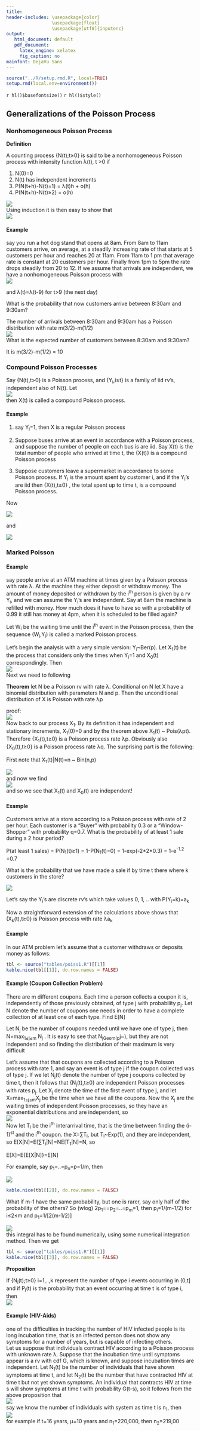 ```yaml
---
title: 
header-includes: \usepackage{color}
                 \usepackage{float}
                 \usepackage[utf8]{inputenc}
output:
   html_document: default
   pdf_document:
     latex_engine: xelatex
     fig_caption: no
mainfont: DejaVu Sans  
---
```

 
```r
source("../R/setup.rmd.R", local=TRUE)
setup.rmd(local.env=environment())
```
 
`r hl()$basefontsize()`
`r hl()$style()`
 
## Generalizations of the Poisson Process


### Nonhomogeneous Poisson Process

**Definition**

A counting process {N(t);t≥0} is said to be a nonhomogeneous Poisson
process with intensity function λ(t), t &gt;0 if  
  
1) N(0)=0  
2) N(t) has independent increments  
3) P(N(t+h)-N(t)=1) = λ(t)h + o(h)  
4) P(N(t+h)-N(t)≥2) = o(h)

![](graphs/genpoiss1.png)  
Using induction it is then easy to show that  
![](graphs/genpoiss2.png)  

#### **Example** 

say you run a hot dog stand that opens at 8am. From 8am to
11am customers arrive, on average, at a steadily increasing rate of that
starts at 5 customers per hour and reaches 20 at 11am. From 11am to 1 pm
that average rate is constant at 20 customers per hour. Finally from 1pm
to 5pm the rate drops steadily from 20 to 12. If we assume that arrivals
are independent, we have a nonhomogeneous Poisson process with  
![](graphs/genpoiss3.png)

and λ(t)=λ(t-9) for t&gt;9 (the next day)

What is the probability that now customers arrive between 8:30am and
9:30am?

The number of arrivals between 8:30am and 9:30am has a Poisson
distribution with rate m(3/2)-m(1/2)  
![](graphs/genpoiss4.png)  
What is the expected number of customers between 8:30am and 9:30am?

It is m(3/2)-m(1/2) = 10

### Compound Poisson Processes

Say {N(t),t&gt;0} is a Poisson process, and {Y~i~,i≥t} is a
family of iid rv's, independent also of N(t). Let  
![](graphs/genpoiss5.png)  
then X(t) is called a compound Poisson process.

#### **Example**

1) say Y~i~=1, then X is a regular Poisson process

2) Suppose buses arrive at an event in accordance with a Poisson
process, and suppose the number of people on each bus is are iid. Say
X(t) is the total number of people who arrived at time t, the {X(t)} is
a compound Poisson process

3) Suppose customers leave a supermarket in accordance to some Poisson
process. If Y~i~ is the amount spent by customer i, and if the
Y~i~'s are iid then {X(t),t≥0} , the total spent up to time t,
is a compound Poisson process.

Now

![](graphs/genpoiss6.png)

and

![](graphs/genpoiss7.png)

### Marked Poisson

  
#### **Example** 

say people arrive at an ATM machine at times given by a
Poisson process with rate λ. At the machine they either deposit or
withdraw money. The amount of money deposited or withdrawn by the
i^th^ person is given by a rv Y~i~, and we can assume
the Y~i~'s are independent. Say at 8am the machine is refilled
with money. How much does it have to have so with a probability of 0.99
it still has money at 4pm, when it is scheduled to be filled again?

Let W~i~ be the waiting time until the i^th^ event in
the Poisson process, then the sequence (W~i~,Y~i~) is
called a marked Poisson process.

Let's begin the analysis with a very simple version:
Y~i~~Ber(p). Let X~1~(t) be the process that considers
only the times when Y~i~=1 and X~0~(t)
correspondingly. Then  
![](graphs/genpoiss8.png)  
Next we need to following

**Theorem** let N be a Poisson rv with rate λ. Conditional on N let X
have a binomial distribution with parameters N and p. Then the
unconditional distribution of X is Poisson with rate λp  
  
proof:  
![](graphs/genpoiss9.png)  
Now back to our process X~1~. By its definition it has
independent and stationary increments, X~1~(0)=0 and by the
theorem above X~1~(t) ~ Pois(λpt). Therefore
{X~1~(t),t≥0} is a Poisson process rate λp. Obviously also
{X~0~(t),t≥0} is a Poisson process rate λq. The surprising part
is the following:

First note that X~1~(t)|N(t)=n ~ Bin(n,p)

![](graphs/genpoiss10.png)  
and now we find  
![](graphs/genpoiss11.png)  
and so we see that X~1~(t) and X~0~(t) are
independent!

#### **Example** 

Customers arrive at a store according to a Poisson process
with rate of 2 per hour. Each customer is a "Buyer" with probability 0.3
or a "Window-Shopper" with probability q=0.7. What is the probability of
at least 1 sale during a 2 hour period?

P(at least 1 sales) = P(N~1~(t)≥1) = 1-P(N~1~(t)=0) =
1-exp(-2\*2\*0.3) = 1-e^-1.2^ =0.7

What is the probability that we have made a sale if by time t there
where k customers in the store?

![](graphs/poiss23.png)

Let's say the Y~i~'s are discrete rv's which take values 0, 1,
.. with P(Y~i~=k)=a~k~

Now a straightforward extension of the calculations above shows that
(X~k~(t),t≥0} is Poisson process with rate λa~k~

#### **Example** 

In our ATM problem let's assume that a customer withdraws or
deposits money as follows:

```r
tbl <- source("tables/poiss1.R")[[1]]
kable.nice(tbl[[1]], do.row.names = FALSE)
```



#### **Example** (Coupon Collection Problem) 

There are m different coupons.
Each time a person collects a coupon it is, independently of those
previously obtained, of type j with probability p~j~. Let N
denote the number of coupons one needs in order to have a complete
collection of at least one of each type. Find E[N]

Let N~j~ be the number of coupons needed until we have one of
type j, then N=max~1≤j≤m~ N~j~ . It is easy to see
that N~j~~Geom(p~j~), but they are not independent and
so finding the distribution of their maximum is very difficult

Let's assume that that coupons are collected according to a Poisson
process with rate 1, and say an event is of type j if the coupon
collected was of type j. If we let N~j~(t) denote the number of
type j coupons collected by time t, then it follows that
{N~j~(t),t≥0} are independent Poisson processes with rates
p~j~. Let X~j~ denote the time of the first event of
type j, and let X=max~1≤j≤m~X~j~ be the time when we
have all the coupons. Now the X~j~ are the waiting times of
independent Poisson processes, so they have an exponential distributions
and are independent, so  
![](graphs/poiss15.png)  
Now let T~i~ be the i^th^ interarrival time, that is
the time between finding the (i-1)^st^ and the i^th^
coupon. the X=∑T~i~, but T~i~~Exp(1), and they are
independent, so E[X|N]=E[∑T~i~|N]=NE[T~1~|N]=N,
so

E[X]=E{E[X|N]}=E[N]

For example, say p~1~=..=p~n~=p=1/m, then

![](graphs/poiss16.png)  
```r
kable.nice(tbl[[2]], do.row.names = FALSE)
```


What if m-1 have the same probability, but one is rarer, say only half
of the probability of the others? So (wlog)
2p~1~==p~2~=..=p~m~=1, then
p~i~=1/(m-1/2) for i≤2≤m and p~1~=1/[2(m-1/2)]

![](graphs/poiss17.png)  
this integral has to be found numerically, using some numerical
integration method. Then we get

```r
tbl <- source("tables/poiss1.R")[[1]]
kable.nice(tbl[[3]], do.row.names = FALSE)
```


**Proposition**

If {N~i~(t);t≥0} i=1,..,k represent the number
of type i events occurring in (0,t] and if P~i~(t) is the
probability that an event occurring at time t is of type i, then  
![](graphs/poiss18.png)  

#### **Example** (HIV-Aids) 

one of the difficulties in tracking the number
of HIV infected people is its long incubation time, that is an infected
person does not show any symptoms for a number of years, but is capable
of infecting others.  
Let us suppose that individuals contract HIV according to a Poisson
process with unknown rate λ. Suppose that the incubation time until
symptoms appear is a rv with cdf G, which is known, and suppose
incubation times are independent. Let N~1~(t) be the number of
individuals that have shown symptoms at time t, and let N~2~(t)
be the number that have contracted HIV at time t but not yet shown
symptoms. An individual that contracts HIV at time s will show symptoms
at time t with probability G(t-s), so it follows from the above
proposition that  
![](graphs/poiss19.png)  
say we know the number of individuals with system as time t is
n~1~, then  
![](graphs/poiss20.png)  
for example if t=16 years, μ=10 years and n~1~=220,000, then
n~2~=219,00
